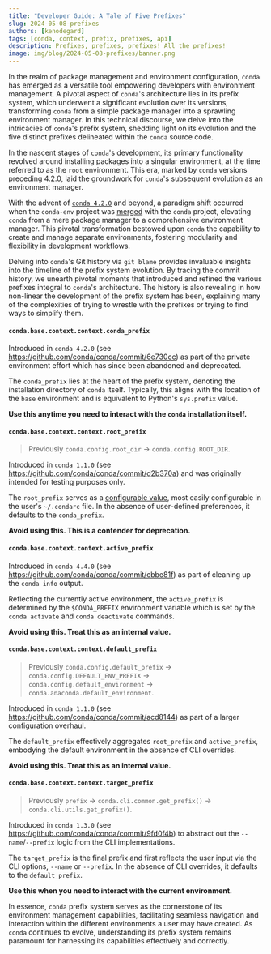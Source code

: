 ```yaml
---
title: "Developer Guide: A Tale of Five Prefixes"
slug: 2024-05-08-prefixes
authors: [kenodegard]
tags: [conda, context, prefix, prefixes, api]
description: Prefixes, prefixes, prefixes! All the prefixes!
image: img/blog/2024-05-08-prefixes/banner.png
---
```


[conda-env-pr]: https://github.com/conda/conda/pull/2950
[conda-4.2.0]: https://github.com/conda/conda/releases/tag/4.2.0
[condarc]: https://docs.conda.io/projects/conda/en/stable/user-guide/configuration/use-condarc.html

In the realm of package management and environment configuration, `conda` has
emerged as a versatile tool empowering developers with environment management. A
pivotal aspect of `conda`'s architecture lies in its prefix system, which
underwent a significant evolution over its versions, transforming `conda` from a
simple package manager into a sprawling environment manager. In this technical
discourse, we delve into the intricacies of `conda`'s prefix system, shedding
light on its evolution and the five distinct prefixes delineated within the
`conda` source code.

In the nascent stages of `conda`'s development, its primary functionality
revolved around installing packages into a singular environment, at the time
referred to as the `root` environment. This era, marked by `conda` versions
preceding 4.2.0, laid the groundwork for `conda`'s subsequent evolution as an
environment manager.

With the advent of [`conda 4.2.0`][conda-4.2.0] and beyond, a paradigm shift
occurred when the `conda-env` project was [merged][conda-env-pr] with the
`conda` project, elevating `conda` from a mere package manager to a
comprehensive environment manager. This pivotal transformation bestowed upon
`conda` the capability to create and manage separate environments, fostering
modularity and flexibility in development workflows.

Delving into `conda`'s Git history via `git blame` provides invaluable insights
into the timeline of the prefix system evolution. By tracing the commit history,
we unearth pivotal moments that introduced and refined the various prefixes
integral to `conda`'s architecture. The history is also revealing in how
non-linear the development of the prefix system has been, explaining many of the
complexities of trying to wrestle with the prefixes or trying to find ways to
simplify them.

#### `conda.base.context.context.conda_prefix`

Introduced in `conda 4.2.0` (see https://github.com/conda/conda/commit/6e730cc)
as part of the private environment effort which has since been abandoned and
deprecated.

The `conda_prefix` lies at the heart of the prefix system, denoting the
installation directory of `conda` itself. Typically, this aligns with the
location of the `base` environment and is equivalent to Python's `sys.prefix`
value.

**Use this anytime you need to interact with the `conda` installation itself.**

#### `conda.base.context.context.root_prefix`

> Previously `conda.config.root_dir` → `conda.config.ROOT_DIR`.

Introduced in `conda 1.1.0` (see https://github.com/conda/conda/commit/d2b370a)
and was originally intended for testing purposes only.

The `root_prefix` serves as a [configurable value][condarc], most easily
configurable in the user's `~/.condarc` file. In the absence of user-defined
preferences, it defaults to the `conda_prefix`.

**Avoid using this. This is a contender for deprecation.**

#### `conda.base.context.context.active_prefix`

Introduced in `conda 4.4.0` (see https://github.com/conda/conda/commit/cbbe81f)
as part of cleaning up the `conda info` output.

Reflecting the currently active environment, the `active_prefix` is determined
by the `$CONDA_PREFIX` environment variable which is set by the `conda activate`
and `conda deactivate` commands.

**Avoid using this. Treat this as an internal value.**

#### `conda.base.context.context.default_prefix`

> Previously `conda.config.default_prefix` → `conda.config.DEFAULT_ENV_PREFIX` →
> `conda.config.default_environment` → `conda.anaconda.default_environment`.

Introduced in `conda 1.1.0` (see https://github.com/conda/conda/commit/acd8144)
as part of a larger configuration overhaul.

The `default_prefix` effectively aggregates `root_prefix` and `active_prefix`,
embodying the default environment in the absence of CLI overrides.

**Avoid using this. Treat this as an internal value.**

#### `conda.base.context.context.target_prefix`

> Previously `prefix` → `conda.cli.common.get_prefix()` →
> `conda.cli.utils.get_prefix()`.

Introduced in `conda 1.3.0` (see https://github.com/conda/conda/commit/9fd0f4b)
to abstract out the `--name`/`--prefix` logic from the CLI implementations.

The `target_prefix` is the final prefix and first reflects the user input via
the CLI options, `--name` or `--prefix`. In the absence of CLI overrides, it
defaults to the `default_prefix`.

**Use this when you need to interact with the current environment.**

In essence, `conda` prefix system serves as the cornerstone of its environment
management capabilities, facilitating seamless navigation and interaction within
the different environments a user may have created. As `conda` continues to
evolve, understanding its prefix system remains paramount for harnessing its
capabilities effectively and correctly.
